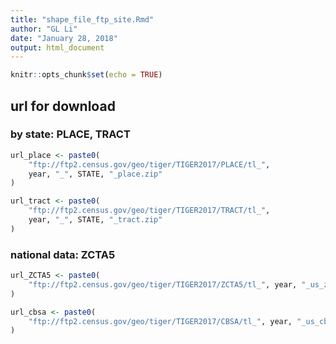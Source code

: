```yaml
---
title: "shape_file_ftp_site.Rmd"
author: "GL Li"
date: "January 28, 2018"
output: html_document
---
```


```r
knitr::opts_chunk$set(echo = TRUE)
```

## url for download
### by state: PLACE, TRACT
```r
url_place <- paste0(
    "ftp://ftp2.census.gov/geo/tiger/TIGER2017/PLACE/tl_",
    year, "_", STATE, "_place.zip"
)

url_tract <- paste0(
    "ftp://ftp2.census.gov/geo/tiger/TIGER2017/TRACT/tl_",
    year, "_", STATE, "_tract.zip"
)
```


### national data: ZCTA5 
```r
url_ZCTA5 <- paste0(
    "ftp://ftp2.census.gov/geo/tiger/TIGER2017/ZCTA5/tl_", year, "_us_zcta510.zip"
) 

url_cbsa <- paste0(
    "ftp://ftp2.census.gov/geo/tiger/TIGER2017/CBSA/tl_", year, "_us_cbsa.zip"
)
```
